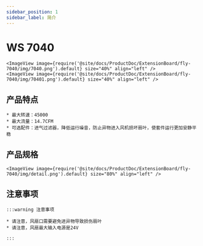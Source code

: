 ```yaml
---
sidebar_position: 1
sidebar_label: 简介
---
```




# WS 7040

    <ImageView image={require('@site/docs/ProductDoc/ExtensionBoard/fly-7040/img/7040.png').default} size="40%" align="left" />
    <ImageView image={require('@site/docs/ProductDoc/ExtensionBoard/fly-7040/img/70401.png').default} size="40%" align="left" />


## 产品特点

    * 最大转速：45000
    * 最大流量：14.7CFM
    * 可选配件：进气过滤器，降低运行噪音，防止异物进入风机损坏扇叶，使套件运行更加安静平稳

## 产品规格

    <ImageView image={require('@site/docs/ProductDoc/ExtensionBoard/fly-7040/img/detail.png').default} size="80%" align="left" />

## 注意事项

    :::warning 注意事项

    * 请注意，风扇口需要避免进异物导致损伤扇叶
    * 请注意，风扇最大输入电源是24V

    :::
